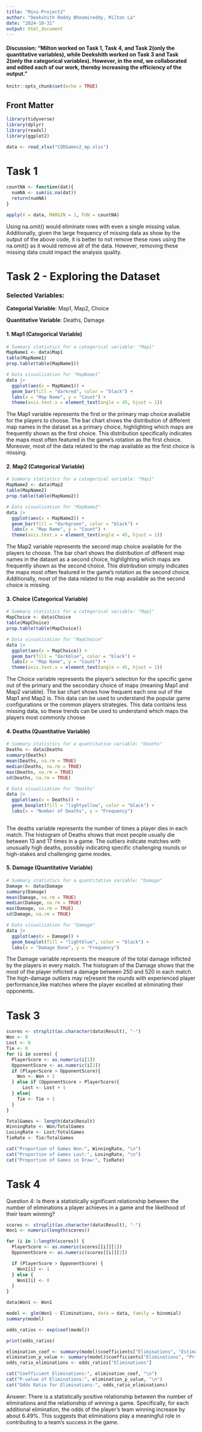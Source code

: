 ```yaml
---
title: "Mini-Project2"
author: "Deekshith Reddy Bhoomireddy, Milton La"
date: "2024-10-31"
output: html_document
---
```


#### Discussion: "Milton worked on Task 1, Task 4, and Task 2(only the quantitative variables), while Deekshith worked on Task 3 and Task 2(only the categorical variables). However, in the end, we collaborated and edited each of our work, thereby increasing the efficiency of the output."

```r
knitr::opts_chunk$set(echo = TRUE)
```

## Front Matter
```r
library(tidyverse)
library(dplyr)
library(readxl)
library(ggplot2)

data <- read_xlsx("CODGames2_mp.xlsx")
```

# Task 1
```r
countNA <- function(dat){
  numNA <- sum(is.na(dat))
  return(numNA)
}

apply(X = data, MARGIN = 1, FUN = countNA)
```
Using na.omit() would eliminate rows with even a single missing value. Additionally, given the large frequency of missing data as show by the output of the above code, it is better to not remove these rows using the na.omit() as it would remove all of the data. However, removing these missing data could impact the analysis quality.


# Task 2 - Exploring the Dataset

### Selected Variables:

**Categorial Variable**: Map1, Map2, Choice

**Quantitative Variable**: Deaths, Damage

#### 1. Map1 (Categorical Variable)

```r
# Summary statistics for a categorical variable: "Map1"
MapName1 <- data$Map1
table(MapName1)
prop.table(table(MapName1))

# Data visualization for "MapName1"
data |>
  ggplot(aes(x = MapName1)) +
  geom_bar(fill = "darkred", color = "black") + 
  labs(x = "Map Name", y = "Count") +
  theme(axis.text.x = element_text(angle = 45, hjust = 1))
```

The Map1 variable represents the first or the primary map choice available for the players to choose. The bar chart shows the distribution of different map names in the dataset as a primary choice, highlighting which maps are frequently shown as the first choice. This distribution specifically indicates the maps most often featured in the game’s rotation as the first choice. Moreover, most of the data related to the map available as the first choice is missing.

#### 2. Map2 (Categorical Variable)

```r
# Summary statistics for a categorical variable: "Map1"
MapName2 <- data$Map2
table(MapName2)
prop.table(table(MapName2))

# Data visualization for "MapName2"
data |>
  ggplot(aes(x = MapName2)) +
  geom_bar(fill = "darkgreen", color = "black") + 
  labs(x = "Map Name", y = "Count") +
  theme(axis.text.x = element_text(angle = 45, hjust = 1))
```

The Map2 variable represents the second map choice available for the players to choose. The bar chart shows the distribution of different map names in the dataset as a second choice, highlighting which maps are frequently shown as the second choice. This distribution simply indicates the maps most often featured in the game’s rotation as the second choice. Additionally, most of the data related to the map available as the second choice is missing.

#### 3. Choice (Categorical Variable)

```r
# Summary statistics for a categorical variable: "Map1"
MapChoice <- data$Choice
table(MapChoice)
prop.table(table(MapChoice))

# Data visualization for "MapChoice"
data |>
  ggplot(aes(x = MapChoice)) +
  geom_bar(fill = "darkblue", color = "black") + 
  labs(x = "Map Name", y = "Count") +
  theme(axis.text.x = element_text(angle = 45, hjust = 1))

```

The Choice variable represents the player's selection for the specific game out of the primary and the secondary choice of maps (meaning Map1 and Map2 variable). The bar chart shows how frequent each one out of the Map1 and Map2 is. This data can be used to understand the popular game configurations or the common players strategies. This data contains less missing data, so these trends can be used to understand which maps the players most commonly choose

#### 4. Deaths (Quantitative Variable)

```r
# Summary statistics for a quantitative variable: "Deaths"
Deaths <- data$Deaths
summary(Deaths)
mean(Deaths, na.rm = TRUE)
median(Deaths, na.rm = TRUE)
max(Deaths, na.rm = TRUE)
sd(Deaths, na.rm = TRUE)

# Data visualization for "Deaths"
data |>
  ggplot(aes(x = Deaths)) +
  geom_boxplot(fill = "lightyellow", color = "black") + 
  labs(x = "Number of Deaths", y = "Frequency")
  
```

The deaths variable represents the number of times a player dies in each match. The histogram of Deaths shows that most people usually die between 13 and 17 times in a game. The outliers indicate matches with unusually high deaths, possibly indicating specific challenging rounds or high-stakes and challenging game modes.

#### 5. Damage (Quantitative Variable)

```r
# Summary statistics for a quantitative variable: "Damage"
Damage <- data$Damage
summary(Damage)
mean(Damage, na.rm = TRUE)
median(Damage, na.rm = TRUE)
max(Damage, na.rm = TRUE)
sd(Damage, na.rm = TRUE)

# Data visualization for "Damage"
data |>
  ggplot(aes(x = Damage)) +
  geom_boxplot(fill = "lightblue", color = "black") + 
  labs(x = "Damage Done", y = "Frequency")
```

The Damage variable represents the measure of the total damage inflicted by the players in every match.
The histogram of the Damage shows that the most of the player inflicted a damage between 250 and 520 in each match. The high-damage outliers may re[resent the rounds with experienced player performance,like matches where the player excelled at eliminating their opponents.


# Task 3 

```r
scores <- strsplit(as.character(data$Result), "-")
Won <- 0
Lost <- 0
Tie <- 0
for (i in scores) {
  PlayerScore <- as.numeric(i[1])
  OpponentScore <- as.numeric(i[2])
  if (PlayerScore > OpponentScore){
    Won <- Won + 1
  } else if (OpponentScore > PlayerScore){
      Lost <- Lost + 1
  } else{
    Tie <- Tie + 1
  }
}

TotalGames <- length(data$Result)
WinningRate <- Won/TotalGames
LosingRate <- Lost/TotalGames
TieRate <- Tie/TotalGames

cat("Proportion of Games Won:", WinningRate, "\n")
cat("Proportion of Games Lost:", LosingRate, "\n")
cat("Proportion of Games in Draw:", TieRate)
```

# Task 4

Question 4: Is there a statistically significant relationship between the number of eliminations a player achieves in a game and the likelihood of their team winning?

```r
scores <- strsplit(as.character(data$Result), "-")
Won1 <- numeric(length(scores))

for (i in 1:length(scores)) {
  PlayerScore <- as.numeric(scores[[i]][1])
  OpponentScore <- as.numeric(scores[[i]][2])

  if (PlayerScore > OpponentScore) {
    Won1[i] <- 1
  } else {
    Won1[i] <- 0
  }
}

data$Won1 <- Won1

model <- glm(Won1 ~ Eliminations, data = data, family = binomial)
summary(model)

odds_ratios <- exp(coef(model))

print(odds_ratios)

elimination_coef <- summary(model)$coefficients["Eliminations", "Estimate"]
elimination_p_value <- summary(model)$coefficients["Eliminations", "Pr(>|z|)"]
odds_ratio_eliminations <- odds_ratios["Eliminations"]

cat("Coefficient Eliminations:", elimination_coef, "\n")
cat("P-value of Eliminations:", elimination_p_value, "\n")
cat("Odds Ratio for Eliminations:", odds_ratio_eliminations)
```
Answer: There is a statistically positive relationship between the number of eliminations and the relationship of winning a game. Specifically, for each additional elimination, the odds of the player's team winning increase by about 6.49%. This suggests that eliminations play a meaningful role in contributing to a team's success in the game.
